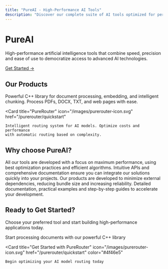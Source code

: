 ```yaml
---
title: "PureAI - High-Performance AI Tools"
description: "Discover our complete suite of AI tools optimized for performance and ease of use"
---
```


<style>
{`
.hero-section {
  text-align: center;
  padding: var(--space-12) 0;
  background: linear-gradient(135deg, rgba(139, 92, 246, 0.05), rgba(168, 85, 247, 0.05));
  border-radius: var(--radius-xl);
  margin-bottom: var(--space-8);
  border: 1px solid var(--border-color);
}

.hero-title {
  font-size: 3rem;
  font-weight: 800;
  background: linear-gradient(135deg, var(--color-primary), var(--color-secondary));
  -webkit-background-clip: text;
  -webkit-text-fill-color: transparent;
  background-clip: text;
  margin-bottom: var(--space-4);
  line-height: 1.2;
}

.hero-subtitle {
  font-size: var(--text-xl);
  color: var(--text-secondary);
  max-width: 600px;
  margin: 0 auto var(--space-6);
  line-height: var(--leading-relaxed);
}

.hero-cta {
  display: inline-flex;
  align-items: center;
  gap: var(--space-2);
  padding: var(--space-4) var(--space-6);
  background: linear-gradient(135deg, var(--color-primary), var(--color-secondary));
  color: white;
  text-decoration: none;
  border-radius: var(--radius-lg);
  font-weight: 600;
  transition: all var(--transition-fast);
  box-shadow: 0 4px 12px rgba(139, 92, 246, 0.3);
}

.hero-cta:hover {
  transform: translateY(-2px);
  box-shadow: 0 8px 25px rgba(139, 92, 246, 0.4);
}

.features-grid {
  display: grid;
  grid-template-columns: repeat(auto-fit, minmax(300px, 1fr));
  gap: var(--space-6);
  margin: var(--space-8) 0;
}

.feature-card {
  background: var(--background-secondary);
  border: 1px solid var(--border-color);
  border-radius: var(--radius-xl);
  padding: var(--space-6);
  transition: all var(--transition-fast);
  position: relative;
  overflow: hidden;
}

.feature-card::before {
  content: '';
  position: absolute;
  top: 0;
  left: 0;
  right: 0;
  height: 3px;
  background: linear-gradient(90deg, var(--color-primary), var(--color-secondary));
}

.feature-card:hover {
  border-color: var(--border-color-hover);
  transform: translateY(-4px);
  box-shadow: 0 12px 30px rgba(0, 0, 0, 0.1);
}

.feature-icon {
  width: 48px;
  height: 48px;
  border-radius: var(--radius-lg);
  background: linear-gradient(135deg, var(--color-primary), var(--color-secondary));
  display: flex;
  align-items: center;
  justify-content: center;
  font-size: var(--text-xl);
  margin-bottom: var(--space-4);
}

.feature-title {
  font-size: var(--text-xl);
  font-weight: 700;
  color: var(--text-primary);
  margin-bottom: var(--space-3);
}

.feature-description {
  color: var(--text-secondary);
  line-height: var(--leading-relaxed);
  margin-bottom: var(--space-4);
}

.feature-link {
  color: var(--color-primary);
  text-decoration: none;
  font-weight: 600;
  display: inline-flex;
  align-items: center;
  gap: var(--space-1);
  transition: all var(--transition-fast);
}

.feature-link:hover {
  color: var(--color-secondary);
  transform: translateX(4px);
}

/* Dark mode adjustments */
.dark .hero-section,
[data-theme="dark"] .hero-section {
  background: linear-gradient(135deg, rgba(139, 92, 246, 0.1), rgba(168, 85, 247, 0.1));
  border-color: var(--border-color);
}

.dark .feature-card,
[data-theme="dark"] .feature-card {
  background: var(--background-secondary);
  border-color: var(--border-color);
}

.dark .feature-card:hover,
[data-theme="dark"] .feature-card:hover {
  border-color: var(--border-color-hover);
  box-shadow: 0 12px 30px rgba(0, 0, 0, 0.3);
}

@media (prefers-color-scheme: dark) {
  .hero-section {
    background: linear-gradient(135deg, #4f46e5 0%, #7c3aed 100%);
  }
}

/* Ícones adaptativos ao tema */
  img[src*="purecpp-icon.svg"],
  img[src*="purerouter-icon.svg"] {
    filter: brightness(0) saturate(100%) invert(42%) sepia(93%) saturate(1352%) hue-rotate(240deg) brightness(119%) contrast(119%);
  }
  
  [data-theme="dark"] img[src*="purecpp-icon.svg"],
  [data-theme="dark"] img[src*="purerouter-icon.svg"] {
    filter: brightness(0) saturate(100%) invert(100%);
  }
`}
</style>

<div className="hero-section">
  <h1 className="hero-title">PureAI</h1>
  <p className="hero-subtitle">
    High-performance artificial intelligence tools that combine speed, 
    precision and ease of use to democratize access to advanced AI technologies.
  </p>
  <a href="/purerouter/overview" className="hero-cta">
    Get Started →
  </a>
</div>

## Our Products

<CardGroup cols={2}>
  <Card
    title="PureCPP"
    icon="/images/purecpp-icon.svg"
    href="/purecpp/quickstart"
  >
    Powerful C++ library for document processing, embedding, and intelligent chunking. 
    Process PDFs, DOCX, TXT, and web pages with ease.
  </Card>
  
  <Card
    title="PureRouter"
    icon="/images/purerouter-icon.svg"
    href="/purerouter/quickstart"
  >
    Intelligent routing system for AI models. Optimize costs and performance 
    with automatic routing based on complexity.
  </Card>
</CardGroup>

## Why choose PureAI?

<AccordionGroup>
  <Accordion title="🎯 Optimized Performance">
    All our tools are developed with a focus on maximum performance, 
    using best optimization practices and efficient algorithms.
  </Accordion>
  
  <Accordion title="🛠️ Ease of Use">
    Intuitive APIs and comprehensive documentation ensure you can integrate 
    our solutions quickly into your projects.
  </Accordion>
  
  <Accordion title="🔧 Zero Dependencies">
    Our products are developed to minimize external dependencies, 
    reducing bundle size and increasing reliability.
  </Accordion>
  
  <Accordion title="📚 Complete Documentation">
    Detailed documentation, practical examples and step-by-step guides to 
    accelerate your development.
  </Accordion>
</AccordionGroup>

## Ready to Get Started?

Choose your preferred tool and start building high-performance applications today.

<CardGroup cols={2}>
  <Card
    title="Get Started with PureCPP"
    icon="/images/purecpp-icon.svg"
    href="/purecpp/quickstart"
    color="#8b5cf6"
  >
    Start processing documents with our powerful C++ library
  </Card>
  
  <Card
    title="Get Started with PureRouter"
    icon="/images/purerouter-icon.svg"
    href="/purerouter/quickstart"
    color="#4f46e5"
  >
    Begin optimizing your AI model routing today
  </Card>
</CardGroup>
